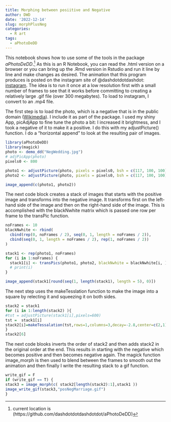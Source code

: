 ```yaml
---
title: Morphing between posiitive and Negative
author: DWD
date: '2022-12-14'
slug: morphPlusNeg
categories:
  - R art
tags:
  - aPhotoDeDD
---
```


This notebook shows how to use some of the tools in the package _aPhotoDeDD_.^[current location is (https://github.com/dashdotdotdashdotdot/aPhotoDeDD)] As this is an R Notebook, you can read the .html version on a browser or you can bring up the .Rmd version in Rstudio and run it line by line and make changes as desired. The animation that this program produces is posted on the instagram site of @dashdotdotdashdot: [instagram](https://www.instagram.com/p/CmCN8AhuJXl/).  The idea is to run it once at a low resolution first with a small number of frames to see that it works before committing to creating  a relatively large .gif file (over 300 megabytes).  To load to instagram, I convert to an .mp4 file.

The first step is to load the photo, which is a negative that is in the public domain ([Wikimedia](https://commons.wikimedia.org/wiki/File:Portrait_of_a_bride_and_groom_(AM_75371-2).jpg)).  I include it as part of the package.  I used my shiny App, picAdjApp to fine tune the photo a bit: I increased it brightness, and I took a negative of it to make it a positive.  I do this with my adjustPicture() function.  I do a "horizontal append" to look at the resulting pair of images.

```r
library(aPhotoDeDD)
library(magick)
photo <- demo_dd("NegWedding.jpg")
# adjPicApp(photo)
pixels0 <- 800

photo1 <- adjustPicture(photo, pixels = pixels0, bsh = c(117, 100, 100), return = 0, imageNegate = FALSE)
photo2 <- adjustPicture(photo, pixels = pixels0, bsh = c(117, 100, 100), return = 0, imageNegate = TRUE)

image_append(c(photo1, photo2))

```

The next code block creates a stack of images that starts with the positive image and transforms into the negative image.  It transforms first on the left-hand side of the image and then on the right-hand side of the image. This is accomplished with the blackNwhite matrix which is passed one row per frame to the transPic function.  


```r
noFrames <- 10
blackNwhite <- rbind(
  cbind(rep(0, noFrames / 2), seq(0, 1, length = noFrames / 2)),
  cbind(seq(0, 1, length = noFrames / 2), rep(1, noFrames / 2))
)

stack1 <- rep(photo1, noFrames)
for (i in 1:noFrames) {
  stack1[i] <- transPics(photo1, photo2, blackNwhite = blackNwhite[i, ])
  # print(i)
}

image_append(stack1[round(seq(1, length(stack1), length = 5), 0)])
```

The next step uses the makeTesslation function to make the image into a square by relecting it and squeezing it on both sides.


```r
stack2 = stack1
for (i in 1:length(stack2) ){
#tst = adjustPicture(stack1[i],pixels=600)
tst =  stack1[i]
stack2[i]=makeTessalation(tst,rows=1,columns=3,decay=-2.8,center=c(2,1),option=1)
}
stack2[6]
```


The next code blooks inverts the order of stack2 and then adds stack2 in the original order at the end.  This results in starting with the negative which becomes positive and then becomes negative again.  The magick function image_morph is then used to blend between the frames to smooth out the animation and then finally I write the resulting stack to a gif function.

```r
write_gif = F
if (write_gif == T) {
stack3 = image_morph(c( stack2[length(stack2):1],stack1 ))
image_write_gif(stack3,"posNegMarriage.gif")
}
```

